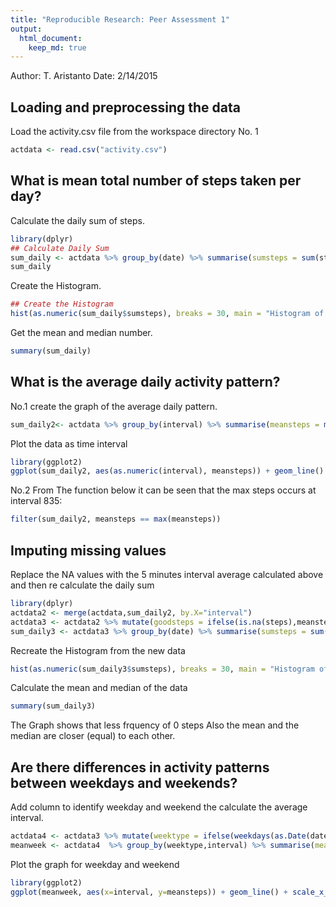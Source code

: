```yaml
---
title: "Reproducible Research: Peer Assessment 1"
output: 
  html_document: 
    keep_md: true
---
```

Author: T. Aristanto
Date: 2/14/2015

## Loading and preprocessing the data
Load the activity.csv file from the workspace directory
No. 1
```r
actdata <- read.csv("activity.csv")
```

## What is mean total number of steps taken per day?
Calculate the daily sum of steps. 
```r
library(dplyr)
## Calculate Daily Sum
sum_daily <- actdata %>% group_by(date) %>% summarise(sumsteps = sum(steps, na.rm=TRUE))
sum_daily
```

Create the Histogram.
```r
## Create the Histogram
hist(as.numeric(sum_daily$sumsteps), breaks = 30, main = "Histogram of Daily Steps taken", xlab = "Steps taken", ylab ="Frequency")
```

Get the mean and median number.
```r
summary(sum_daily)
```

## What is the average daily activity pattern?
No.1 create the graph of the average daily pattern.
```r
sum_daily2<- actdata %>% group_by(interval) %>% summarise(meansteps = mean(steps, na.rm=TRUE))
```

Plot the data as time interval 
```r
library(ggplot2)
ggplot(sum_daily2, aes(as.numeric(interval), meansteps)) + geom_line() + scale_x_discrete(breaks=seq(0, 2400, by=100)) + ggtitle("Average steps every 5 minutes observations") + xlab("5 Minute Observation Interval (in minutes)") + ylab("Steps taken")
```

No.2 From The function below it can be seen that the max steps occurs at interval 835:
```r
filter(sum_daily2, meansteps == max(meansteps))
```

## Imputing missing values
Replace the NA values with the 5 minutes interval average calculated above and then re calculate the daily sum
```r
library(dplyr)
actdata2 <- merge(actdata,sum_daily2, by.X="interval")
actdata3 <- actdata2 %>% mutate(goodsteps = ifelse(is.na(steps),meansteps,steps)) %>% select(goodsteps, date, interval) %>% arrange(date,interval) 
sum_daily3 <- actdata3 %>% group_by(date) %>% summarise(sumsteps = sum(goodsteps, na.rm=TRUE))
```

Recreate the Histogram from the new data
```r
hist(as.numeric(sum_daily3$sumsteps), breaks = 30, main = "Histogram of Daily Steps taken (NA cleaned)", xlab = "Steps taken", ylab ="Frequency")
```

Calculate the mean and median of the data
```r
summary(sum_daily3)
```

The Graph shows that less frquency of 0 steps
Also the mean and the median are closer (equal) to each other. 


## Are there differences in activity patterns between weekdays and weekends?
Add column to identify weekday and weekend the calculate the average interval.
```r
actdata4 <- actdata3 %>% mutate(weektype = ifelse(weekdays(as.Date(date)) %in% c("Saturday","Sunday"),"weekend","weekday"))
meanweek <- actdata4  %>% group_by(weektype,interval) %>% summarise(meansteps = mean(goodsteps, na.rm=TRUE))
```

Plot the graph for weekday and weekend
```r
library(ggplot2)
ggplot(meanweek, aes(x=interval, y=meansteps)) + geom_line() + scale_x_discrete(breaks=seq(0, 2400, by=100)) + facet_grid(weektype ~ .) + ggtitle("Weekday vs Weekend Activities") + xlab("5 Minute Observation Interval (in minutes)") + ylab("Steps taken")
```